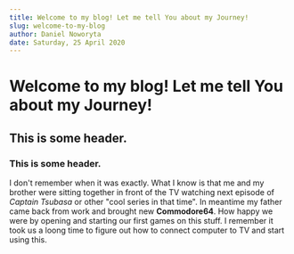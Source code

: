 ```yaml
---
title: Welcome to my blog! Let me tell You about my Journey!
slug: welcome-to-my-blog
author: Daniel Noworyta
date: Saturday, 25 April 2020
---
```


# Welcome to my blog! Let me tell You about my Journey!

## This is some header.

### This is some header.

I don't remember when it was exactly. What I know is that me and my brother were sitting together in front of the TV watching next episode of _Captain Tsubasa_ or other "cool series in that time". In meantime my father came back from work and brought new **Commodore64**. How happy we were by opening and starting our first games on this stuff. I remember it took us a loong time to figure out how to connect computer to TV and start using this.
